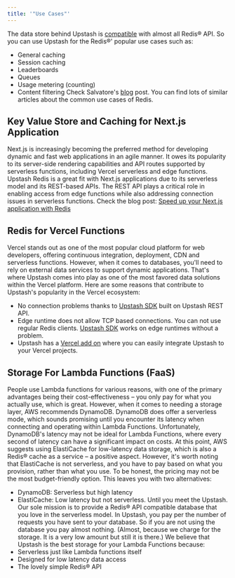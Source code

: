 ```yaml
---
title: '"Use Cases"'
---
```

The data store behind Upstash is [compatible](../overall/rediscompatibility)
with almost all Redis® API. So you can use Upstash for the Redis®' popular use
cases such as:
- General caching
- Session caching
- Leaderboards
- Queues
- Usage metering (counting)
- Content filtering
Check Salvatore's [blog](http://antirez.com/post/take-advantage-of-redis-adding-it-to-your-stack.html) post. You can find lots of similar articles about the common use cases of Redis.
## Key Value Store and Caching for Next.js Application
Next.js is increasingly becoming the preferred method for developing dynamic and fast web applications in an agile manner. It owes its popularity to its server-side rendering capabilities and API routes supported by serverless functions, including Vercel serverless and edge functions. Upstash Redis is a great fit with Next.js applications due to its serverless model and its REST-based APIs. The REST API plays a critical role in enabling access from edge functions while also addressing connection issues in serverless functions.
Check the blog post:
[Speed up your Next.js application with Redis](https://upstash.com/blog/nextjs-caching-with-redis)
## Redis for Vercel Functions
Vercel stands out as one of the most popular cloud platform for web developers, offering continuous integration, deployment, CDN and serverless functions. However, when it comes to databases, you'll need to rely on external data services to support dynamic applications.
That's where Upstash comes into play as one of the most favored data solutions within the Vercel platform. Here are some reasons that contribute to Upstash's popularity in the Vercel ecosystem:
- No connection problems thanks to
  [Upstash SDK](https://github.com/upstash/upstash-redis) built on Upstash REST
  API.
- Edge runtime does not allow TCP based connections. You can not use regular
  Redis clients. [Upstash SDK](https://github.com/upstash/upstash-redis) works
  on edge runtimes without a problem.
- Upstash has a [Vercel add on](https://vercel.com/integrations/upstash) where
  you can easily integrate Upstash to your Vercel projects.
## Storage For Lambda Functions (FaaS)
People use Lambda functions for various reasons, with one of the primary advantages being their cost-effectiveness – you only pay for what you actually use, which is great. However, when it comes to needing a storage layer, AWS recommends DynamoDB. DynamoDB does offer a serverless mode, which sounds promising until you encounter its latency when connecting and operating within Lambda Functions. Unfortunately, DynamoDB's latency may not be ideal for Lambda Functions, where every second of latency can have a significant impact on costs. At this point, AWS suggests using ElastiCache for low-latency data storage, which is also a Redis® cache as a service – a positive aspect. However, it's worth noting that ElastiCache is not serverless, and you have to pay based on what you provision, rather than what you use. To be honest, the pricing may not be the most budget-friendly option. This leaves you with two alternatives:
- DynamoDB: Serverless but high latency
- ElastiCache: Low latency but not serverless.
Until you meet the Upstash. Our sole mission is to provide a Redis® API
compatible database that you love in the serverless model. In Upstash, you pay
per the number of requests you have sent to your database. So if you are not
using the database you pay almost nothing. (Almost, because we charge for the
storage. It is a very low amount but still it is there.)
We believe that Upstash is the best storage for your Lambda Functions because:
- Serverless just like Lambda functions itself
- Designed for low latency data access
- The lovely simple Redis® API